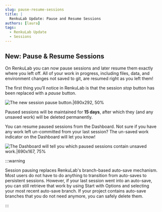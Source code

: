 ```yaml
---
slug: pause-resume-sessions
title: |
  RenkuLab Update: Pause and Resume Sessions
authors: [laura]
tags:
  - RenkuLab Update
  - Sessions
---
```


## New: Pause & Resume Sessions

On RenkuLab you can now pause sessions and later resume them exactly where you left off. All of your work in progress, including files, data, and environment changes not saved to git, are resumed right as you left them!

The first thing you’ll notice in RenkuLab is that the session _stop_ button has been replaced with a _pause_ button.

![The new session pause button.|690x292, 50%](pause-session-button.png)

Paused sessions will be maintained for **15 days**, after which they (and any unsaved work) will be deleted permanently.

You can resume paused sessions from the Dashboard. Not sure if you have any work left un-committed from your last session? The un-saved work indicator on the Dashboard will let you know!

![The Dashboard will tell you which paused sessions contain unsaved work.|690x167, 75%](pause-status.png)

:::warning

Session pausing replaces RenkuLab's branch-based auto-save mechanism. Most users do not have to do anything to transition from auto-saves to persistent sessions. However, if your last session went into an auto-save, you can still retrieve that work by using Start with Options and selecting your most recent auto-save branch. If your project contains auto-save branches that you do not need anymore, you can safely delete them.

:::
